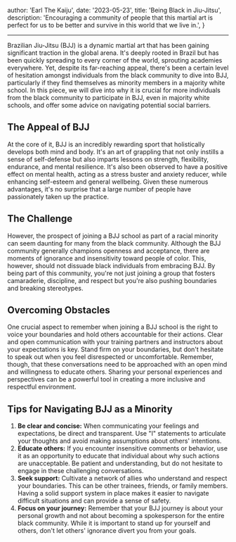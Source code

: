 

  author: 'Earl The Kaiju',
  date: '2023-05-23',
  title: 'Being Black in Jiu-Jitsu',
  description:
    'Encouraging a community of people that this martial art is perfect for us to be better and survive in this world that we live in.',
}


---

Brazilian Jiu-Jitsu (BJJ) is a dynamic martial art that has been gaining significant traction in the global arena. It's deeply rooted in Brazil but has been quickly spreading to every corner of the world, sprouting academies everywhere. Yet, despite its far-reaching appeal, there's been a certain level of hesitation amongst individuals from the black community to dive into BJJ, particularly if they find themselves as minority members in a majority white school. In this piece, we will dive into why it is crucial for more individuals from the black community to participate in BJJ, even in majority white schools, and offer some advice on navigating potential social barriers.

## The Appeal of BJJ

At the core of it, BJJ is an incredibly rewarding sport that holistically develops both mind and body. It's an art of grappling that not only instills a sense of self-defense but also imparts lessons on strength, flexibility, endurance, and mental resilience. It's also been observed to have a positive effect on mental health, acting as a stress buster and anxiety reducer, while enhancing self-esteem and general wellbeing. Given these numerous advantages, it's no surprise that a large number of people have passionately taken up the practice.

## The Challenge

However, the prospect of joining a BJJ school as part of a racial minority can seem daunting for many from the black community. Although the BJJ community generally champions openness and acceptance, there are moments of ignorance and insensitivity toward people of color. This, however, should not dissuade black individuals from embracing BJJ. By being part of this community, you're not just joining a group that fosters camaraderie, discipline, and respect but you're also pushing boundaries and breaking stereotypes.

## Overcoming Obstacles

One crucial aspect to remember when joining a BJJ school is the right to voice your boundaries and hold others accountable for their actions. Clear and open communication with your training partners and instructors about your expectations is key. Stand firm on your boundaries, but don't hesitate to speak out when you feel disrespected or uncomfortable. Remember, though, that these conversations need to be approached with an open mind and willingness to educate others. Sharing your personal experiences and perspectives can be a powerful tool in creating a more inclusive and respectful environment.

## Tips for Navigating BJJ as a Minority

1. **Be clear and concise:** When communicating your feelings and expectations, be direct and transparent. Use "I" statements to articulate your thoughts and avoid making assumptions about others' intentions.
2. **Educate others:** If you encounter insensitive comments or behavior, use it as an opportunity to educate that individual about why such actions are unacceptable. Be patient and understanding, but do not hesitate to engage in these challenging conversations.
3. **Seek support:** Cultivate a network of allies who understand and respect your boundaries. This can be other trainees, friends, or family members. Having a solid support system in place makes it easier to navigate difficult situations and can provide a sense of safety.
4. **Focus on your journey:** Remember that your BJJ journey is about your personal growth and not about becoming a spokesperson for the entire black community. While it is important to stand up for yourself and others, don't let others' ignorance divert you from your goals.
